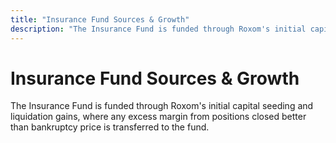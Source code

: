 ```yaml
---
title: "Insurance Fund Sources & Growth"
description: "The Insurance Fund is funded through Roxom's initial capital seeding and liquida"
---
```


# Insurance Fund Sources & Growth

The Insurance Fund is funded through Roxom's initial capital seeding and liquidation gains, where any excess margin from positions closed better than bankruptcy price is transferred to the fund.